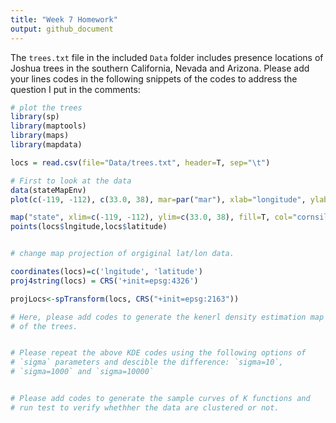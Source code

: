 ```yaml
---
title: "Week 7 Homework"
output: github_document
---
```


The `trees.txt` file in the included `Data` folder includes presence locations
of Joshua trees in the southern California, Nevada and Arizona. Please add your
lines codes in the following snippets of the codes to address the question I put
in the comments:


```r
# plot the trees 
library(sp)
library(maptools)
library(maps)
library(mapdata)

locs = read.csv(file="Data/trees.txt", header=T, sep="\t")

# First to look at the data 
data(stateMapEnv)
plot(c(-119, -112), c(33.0, 38), mar=par("mar"), xlab="longitude", ylab="latitude", xaxt="n", yaxt="n", type="n", main="Joshua tree presence data")

map("state", xlim=c(-119, -112), ylim=c(33.0, 38), fill=T, col="cornsilk", add=T)
points(locs$lngitude,locs$latitude)


# change map projection of orgiginal lat/lon data.

coordinates(locs)=c('lngitude', 'latitude')
proj4string(locs) = CRS('+init=epsg:4326')

projLocs<-spTransform(locs, CRS("+init=epsg:2163"))

# Here, please add codes to generate the kenerl density estimation map
# of the trees.


# Please repeat the above KDE codes using the following options of
# `sigma` parameters and descible the difference: `sigma=10`,
# `sigma=1000` and `sigma=10000`


# Please add codes to generate the sample curves of K functions and
# run test to verify whethher the data are clustered or not.

```
